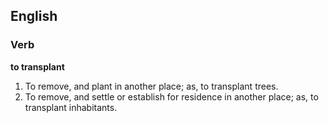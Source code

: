 ==English==

===Verb===

'''to transplant'''

#To remove, and plant in another place; as, to transplant trees.
#To remove, and settle or establish for residence in another place; as, to transplant inhabitants.